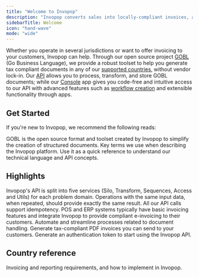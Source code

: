 ```yaml
---
title: "Welcome to Invopop"
description: "Invopop converts sales into locally-compliant invoices, and reports them to the appropriate tax authority in the right format."
sidebarTitle: Welcome
icon: "hand-wave"
mode: "wide"
---
```


Whether you operate in several jurisdictions or want to offer invoicing to your customers, Invopop can help. Through our open source project [GOBL](https://gobl.org) (Go Business Language), we provide a robust toolset to help you generate tax compliant documents in any of our [supported countries](https://www.invopop.com/coverage), without vendor lock-in. Our [API](https://docs.invopop.com/api-ref/introduction) allows you to process, transform, and store GOBL documents; while our [Console](https://console.invopop.com) app gives you code-free and intuitive access to our API with advanced features such as [workflow creation](/guides/features/workflows) and extensible functionality through apps.

## Get Started

If you're new to Invopop, we recommend the following reads:

<CardGroup cols="2">
<Card title="GOBL" icon="code" href="https://docs.gobl.org">
	GOBL is the open source format and toolset created by Invopop to simplify the creation of structured documents.
</Card>
<Card title="Glossary" icon="tag" href="/introduction/glossary">
	Key terms we use when describing the Invopop platform. Use it as a quick reference to understand our technical language and API concepts.
</Card>
</CardGroup>

## Highlights

<CardGroup cols="2">
<Card title="API Reference" icon="webhook" href="/api-ref/introduction">
	Invopop's API is split into five services (Silo, Transform, Sequences, Access and Utils) for each problem domain.
</Card>
<Card title="Idempotence" icon="rotate-right" href="/api-ref/idempotency">
	Operations with the same input data, when repeated, should provide exactly the same result. All our API calls support idempotency.
</Card>
<Card title="White Label" icon="tag" href="/guides/use-cases/white-label">
	<Tooltip tip="Point-of-Sale">POS</Tooltip> and <Tooltip tip="Enterprise Resource Planning">ERP</Tooltip> systems typically have basic invoicing features and integrate Invopop to provide compliant e-invoicing to their customers.
</Card>
<Card title="Workflows" icon="tag" href="/guides/features/workflows">
	Automate and streamline processes related to document handling.
</Card>
<Card title="PDF Invoice" icon="file-lines" href="/guides/features/pdf-invoice">
	Generate tax-compliant PDF invoices you can send to your customers.
</Card>
<Card title="Authentication" icon="tag" href="/guides/features/authentication">
	Generate an authentication token to start using the Invopop API.
</Card>
</CardGroup>

## Country reference

Invoicing and reporting requirements, and how to implement in Invopop.

<CardGroup cols="4">
<Card title="🇦🇺 &#160;Australia" href="/countries/australia" horizontal></Card>
<Card title="🇧🇪 &#160;Belgium" href="/countries/belgium" horizontal></Card>
<Card title="🇧🇷 &#160;Brazil" href="/countries/brazil" horizontal></Card>
<Card title="🇨🇴 &#160;Colombia" href="/countries/colombia" horizontal></Card>
<Card title="🇫🇷 &#160;France" href="/countries/france" horizontal></Card>
<Card title="🇩🇪 &#160;Germany" href="/countries/germany" horizontal></Card>
<Card title="🇬🇷 &#160;Greece" href="/countries/greece" horizontal></Card>
<Card title="🇮🇹 &#160;Italy" href="/countries/italy" horizontal></Card>
<Card title="🇲🇽 &#160;Mexico" href="/countries/mexico" horizontal></Card>
<Card title="🇵🇱 &#160;Poland" href="/countries/poland" horizontal></Card>
<Card title="🇵🇹 &#160;Portugal" href="/countries/portugal" horizontal></Card>
<Card title="🇪🇸 &#160;Spain" href="/countries/spain" horizontal></Card>
</CardGroup>